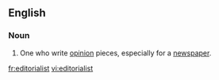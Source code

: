 ==English==

===Noun===
{{en-noun}}

# One who write [[opinion]] pieces, especially for a [[newspaper]].

[[fr:editorialist]]
[[vi:editorialist]]